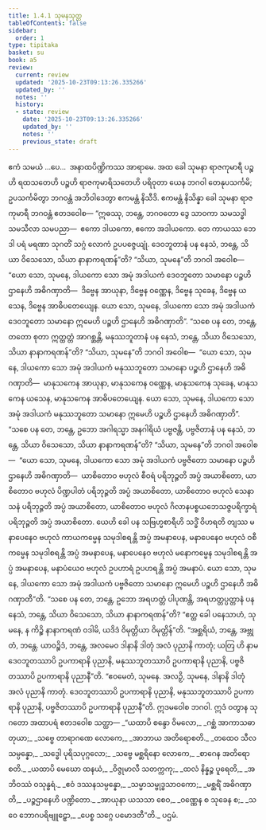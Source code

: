 ```yaml
---
title: 1.4.1 သုမနသုတ္တ
tableOfContents: false
sidebar:
  order: 1
type: tipitaka
basket: su
book: a5
review:
  current: review
  updated: '2025-10-23T09:13:26.335266'
  updated_by: ''
  notes: ''
  history:
  - state: review
    date: '2025-10-23T09:13:26.335266'
    updated_by: ''
    notes: ''
    previous_state: draft
---
```



<ReviewStatus review={frontmatter.review} showDetails={true} />

<HypothesisAnnotation frontmatter={frontmatter} />

<DynamicBreadcrumb />

<Division number="31" book="a5" e="ch" v="16" p="27">

<Paragraph number="133" book="a5">
ဧကံ သမယံ …ပေ…  အနာထပိဏ္ဍိကဿ အာရာမေ. အထ ခေါ သုမနာ ရာဇကုမာရီ ပဉ္စဟိ ရထသတေဟိ ပဉ္စဟိ ရာဇကုမာရိသတေဟိ ပရိဝုတာ ယေန ဘဂဝါ တေနုပသင်္ကမိ; ဥပသင်္ကမိတွာ ဘဂဝန္တံ အဘိဝါဒေတွာ ဧကမန္တံ နိသီဒိ. ဧကမန္တံ နိသိန္နာ ခေါ သုမနာ ရာဇကုမာရီ ဘဂဝန္တံ ဧတဒဝေါစ—
</Paragraph>

<Paragraph number="134" book="a5">
“ဣဓဿု, ဘန္တေ, ဘဂဝတော ဒွေ သာဝကာ သမသဒ္ဓါ သမသီလာ သမပညာ—  ဧကော ဒါယကော, ဧကော အဒါယကော. တေ ကာယဿ ဘေဒါ ပရံ မရဏာ သုဂတိံ သဂ္ဂံ လောကံ ဥပပဇ္ဇေယျုံ. ဒေဝဘူတာနံ ပန နေသံ, ဘန္တေ, သိယာ ဝိသေသော, သိယာ နာနာကရဏန်”တိ?
</Paragraph>

<Paragraph number="135" book="a5">
“သိယာ, သုမနေ”တိ ဘဂဝါ အဝေါစ—  “ယော သော, သုမနေ, ဒါယကော သော အမုံ အဒါယကံ ဒေဝဘူတော သမာနော ပဉ္စဟိ ဌာနေဟိ အဓိဂဏှာတိ—  ဒိဗ္ဗေန အာယုနာ, ဒိဗ္ဗေန ဝဏ္ဏေန, ဒိဗ္ဗေန သုခေန, ဒိဗ္ဗေန ယသေန, ဒိဗ္ဗေန အာဓိပတေယျေန. ယော သော, သုမနေ, ဒါယကော သော အမုံ အဒါယကံ ဒေဝဘူတော သမာနော ဣမေဟိ ပဉ္စဟိ ဌာနေဟိ အဓိဂဏှာတိ”.
</Paragraph>

<Paragraph number="136" book="a5">
“သစေ ပန တေ, ဘန္တေ, တတော စုတာ ဣတ္ထတ္တံ အာဂစ္ဆန္တိ, မနုဿဘူတာနံ ပန နေသံ, ဘန္တေ, သိယာ ဝိသေသော, သိယာ နာနာကရဏန်”တိ? “သိယာ, သုမနေ”တိ ဘဂဝါ အဝေါစ—  “ယော သော, သုမနေ, ဒါယကော သော အမုံ အဒါယကံ မနုဿဘူတော သမာနော ပဉ္စဟိ ဌာနေဟိ အဓိဂဏှာတိ—  မာနုသကေန အာယုနာ, မာနုသကေန ဝဏ္ဏေန, မာနုသကေန သုခေန, မာနုသကေန ယသေန, မာနုသကေန အာဓိပတေယျေန. ယော သော, သုမနေ, ဒါယကော သော အမုံ အဒါယကံ မနုဿဘူတော သမာနော ဣမေဟိ ပဉ္စဟိ ဌာနေဟိ အဓိဂဏှာတိ”.
</Paragraph>

<Paragraph number="137" book="a5">
“သစေ ပန တေ, ဘန္တေ, ဥဘော အဂါရသ္မာ အနဂါရိယံ ပဗ္ဗဇန္တိ, ပဗ္ဗဇိတာနံ ပန နေသံ, ဘန္တေ, သိယာ ဝိသေသော, သိယာ နာနာကရဏန်”တိ? “သိယာ, သုမနေ”တိ ဘဂဝါ အဝေါစ—  “ယော သော, သုမနေ, ဒါယကော သော အမုံ အဒါယကံ ပဗ္ဗဇိတော သမာနော ပဉ္စဟိ ဌာနေဟိ အဓိဂဏှာတိ—  ယာစိတောဝ ဗဟုလံ စီဝရံ ပရိဘုဉ္ဇတိ အပ္ပံ အယာစိတော, ယာစိတောဝ ဗဟုလံ ပိဏ္ဍပါတံ ပရိဘုဉ္ဇတိ အပ္ပံ အယာစိတော, ယာစိတောဝ ဗဟုလံ သေနာသနံ ပရိဘုဉ္ဇတိ အပ္ပံ အယာစိတော, ယာစိတောဝ ဗဟုလံ ဂိလာနပစ္စယဘေသဇ္ဇပရိက္ခာရံ ပရိဘုဉ္ဇတိ အပ္ပံ အယာစိတော. ယေဟိ ခေါ ပန သဗြဟ္မစာရီဟိ သဒ္ဓိံ ဝိဟရတိ တျဿ မနာပေနေဝ ဗဟုလံ ကာယကမ္မေန သမုဒါစရန္တိ အပ္ပံ အမနာပေန, မနာပေနေဝ ဗဟုလံ ဝစီကမ္မေန သမုဒါစရန္တိ အပ္ပံ အမနာပေန, မနာပေနေဝ ဗဟုလံ မနောကမ္မေန သမုဒါစရန္တိ အပ္ပံ အမနာပေန, မနာပံယေဝ ဗဟုလံ ဥပဟာရံ ဥပဟရန္တိ အပ္ပံ အမနာပံ. ယော သော, သုမနေ, ဒါယကော သော အမုံ အဒါယကံ ပဗ္ဗဇိတော သမာနော ဣမေဟိ ပဉ္စဟိ ဌာနေဟိ အဓိဂဏှာတီ”တိ.
</Paragraph>

<Paragraph number="138" book="a5">
“သစေ ပန တေ, ဘန္တေ, ဥဘော အရဟတ္တံ ပါပုဏန္တိ, အရဟတ္တပ္ပတ္တာနံ ပန နေသံ, ဘန္တေ, သိယာ ဝိသေသော, သိယာ နာနာကရဏန်”တိ? “ဧတ္ထ ခေါ ပနေသာဟံ, သုမနေ, န ကိဉ္စိ နာနာကရဏံ ဝဒါမိ, ယဒိဒံ ဝိမုတ္တိယာ ဝိမုတ္တိန်”တိ.
</Paragraph>

<Paragraph number="139" book="a5">
“အစ္ဆရိယံ, ဘန္တေ, အဗ္ဘုတံ, ဘန္တေ. ယာဝဉ္စိဒံ, ဘန္တေ, အလမေဝ ဒါနာနိ ဒါတုံ အလံ ပုညာနိ ကာတုံ; ယတြ ဟိ နာမ ဒေဝဘူတဿာပိ ဥပကာရာနိ ပုညာနိ, မနုဿဘူတဿာပိ ဥပကာရာနိ ပုညာနိ, ပဗ္ဗဇိတဿာပိ ဥပကာရာနိ ပုညာနီ”တိ. “ဧဝမေတံ, သုမနေ. အလဉှိ, သုမနေ, ဒါနာနိ ဒါတုံ အလံ ပုညာနိ ကာတုံ. ဒေဝဘူတဿာပိ ဥပကာရာနိ ပုညာနိ, မနုဿဘူတဿာပိ ဥပကာရာနိ ပုညာနိ, ပဗ္ဗဇိတဿာပိ ဥပကာရာနိ ပုညာနီ”တိ.
</Paragraph>

<Paragraph number="140" book="a5">
ဣဒမဝေါစ ဘဂဝါ. ဣဒံ ဝတွာန သုဂတော အထာပရံ ဧတဒဝေါစ သတ္ထာ—
</Paragraph>

<Paragraph number="141" type="verses" book="a5">
_“ယထာပိ စန္ဒော ဝိမလော,_  
_ဂစ္ဆံ အာကာသဓာတုယာ;_  
_သဗ္ဗေ တာရာဂဏေ လောကေ,_  
_အာဘာယ အတိရောစတိ._  

</Paragraph>

<Paragraph number="142" type="verses" book="a5">
_တထေဝ သီလသမ္ပန္နော,_  
_သဒ္ဓေါ ပုရိသပုဂ္ဂလော;_  
_သဗ္ဗေ မစ္ဆရိနော လောကေ,_  
_စာဂေန အတိရောစတိ._  

</Paragraph>

<Paragraph number="143" type="verses" book="a5">
_ယထာပိ မေဃော ထနယံ,_  
_ဝိဇ္ဇုမာလီ သတက္ကကု;_  
_ထလံ နိန္နဉ္စ ပူရေတိ,_  
_အဘိဝဿံ ဝသုန္ဓရံ._  

</Paragraph>

<Paragraph number="144" type="verses" book="a5">
_ဧဝံ ဒဿနသမ္ပန္နော,_  
_သမ္မာသမ္ဗုဒ္ဓသာဝကော;_  
_မစ္ဆရိံ အဓိဂဏှာတိ,_  
_ပဉ္စဌာနေဟိ ပဏ္ဍိတော._  

</Paragraph>

<Paragraph number="145" type="verses" book="a5">
_အာယုနာ ယသသာ စေဝ,_  
_ဝဏ္ဏေန စ သုခေန စ;_  
_သ ဝေ ဘောဂပရိဗျူဠှော,_  
_ပေစ္စ သဂ္ဂေ ပမောဒတီ”တိ._  


</Paragraph>
</Division>

<Paragraph number="146" type="center" book="a5">
ပဌမံ.
</Paragraph>